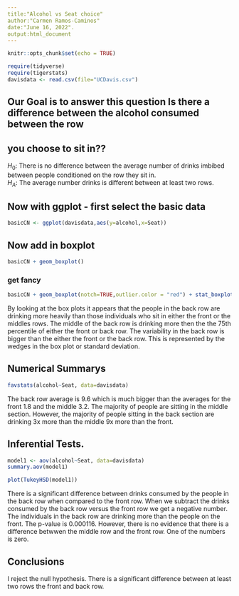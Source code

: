 ```yaml
---
title:"Alcohol vs Seat choice"
author:"Carmen Ramos-Caminos" 
date:"June 16, 2022".  
output:html_document
---
```


```r
knitr::opts_chunk$set(echo = TRUE)
```

```r
require(tidyverse)
require(tigerstats)
davisdata <- read.csv(file="UCDavis.csv")
```

## Our Goal is to answer this question Is there a difference between the alcohol consumed between the row
## you choose to sit in?? 

$H_0$: There is no difference between the average number of drinks imbibed between people conditioned on the row they sit in.  
$H_A$: The average number drinks is different between at least two rows. 

## Now with ggplot - first select the basic data

```r
basicCN <- ggplot(davisdata,aes(y=alcohol,x=Seat))
```
## Now add in boxplot

```r
basicCN + geom_boxplot()
```
  
  
### get fancy  

```r
basicCN + geom_boxplot(notch=TRUE,outlier.color = "red") + stat_boxplot(geom ='errorbar') + labs(title="Fancy notch boxplot \n with 2 lines")
```
  
By looking at the box plots it appears that the people in the back row are drinking more heavily than those individuals who sit in either the front or the middles rows. The middle of the back row is drinking more then the the 75th percentile of either the front or back row.  The variability in the back row is bigger than the either the front or the back row. This is represented by the wedges in the box plot or standard deviation.   

## Numerical Summarys

```r
favstats(alcohol~Seat, data=davisdata)
```

The back row average is 9.6 which is much bigger than the averages for the front 1.8 and the middle 3.2. The majority of people are sitting in the middle section. However, the majority of people sitting in the back section are drinking 3x more than the middle 9x more than the front. 
  
## Inferential Tests.  
```r
model1 <- aov(alcohol~Seat, data=davisdata)
summary.aov(model1)
```

```r
plot(TukeyHSD(model1))
```

There is a significant difference between drinks consumed by the people in the back row when compared to the front row. When we subtract the drinks consumed by the back row versus the front row we get a negative number. The individuals in the back row are drinking more than the people on the front. The p-value is 0.000116. However,  there is no evidence that there is a difference betwwen the middle row and the front row. One of the numbers is zero.  

## Conclusions
I reject the null hypothesis. There is a significant difference between at least two rows the front and back row. 
